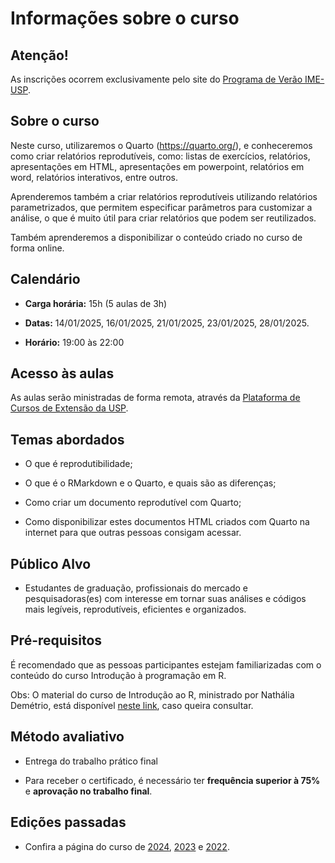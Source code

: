 # Informações sobre o curso 

::: callout-warning
## Atenção!

As inscrições ocorrem exclusivamente pelo site do [Programa de Verão IME-USP](https://www.ime.usp.br/verao/index.php/turmas/apresentacao.php).
:::

## Sobre o curso

Neste curso, utilizaremos o Quarto (<https://quarto.org/>), e conheceremos como criar relatórios reprodutíveis, como: listas de exercícios, relatórios, apresentações em HTML, apresentações em powerpoint, relatórios em word, relatórios interativos, entre outros.

Aprenderemos também a criar relatórios reprodutíveis utilizando relatórios parametrizados, que permitem especificar parâmetros para customizar a análise, o que é muito útil para criar relatórios que podem ser reutilizados.

Também aprenderemos a disponibilizar o conteúdo criado no curso de forma online.

## Calendário

- **Carga horária:** 15h (5 aulas de 3h)

- **Datas:** 14/01/2025, 16/01/2025, 21/01/2025, 23/01/2025, 28/01/2025.

- **Horário:** 19:00 às 22:00

## Acesso às aulas

As aulas serão ministradas de forma remota, através da [Plataforma de Cursos de Extensão da USP](https://cursosextensao.usp.br/course/view.php?id=4166).

## Temas abordados

-   O que é reprodutibilidade;

-   O que é o RMarkdown e o Quarto, e quais são as diferenças;

-   Como criar um documento reprodutível com Quarto;

-   Como disponibilizar estes documentos HTML criados com Quarto na internet para que outras pessoas consigam acessar.


## Público Alvo

-   Estudantes de graduação, profissionais do mercado e pesquisadoras(es) com interesse em tornar suas análises e códigos mais legíveis, reprodutíveis, eficientes e organizados.

## Pré-requisitos

É recomendado que as pessoas participantes estejam familiarizadas com o conteúdo do curso Introdução à programação em R.

Obs: O material do curso de Introdução ao R, ministrado por Nathália Demétrio, está disponível [neste link](https://github.com/natydemi/intro_R_language/tree/master), caso queira consultar.

## Método avaliativo

-   Entrega do trabalho prático final

-   Para receber o certificado, é necessário ter **frequência superior à 75%** e **aprovação no trabalho final**.


## Edições passadas

-   Confira a página do curso de [2024](https://beatrizmilz.github.io/2024-curso-de-verao-ime-usp-relatorios/slides), [2023](https://beatrizmilz.github.io/2023-curso-de-verao-ime-usp-relatorios/) e [2022](https://beatrizmilz.github.io/2022-curso-de-verao-ime-usp-relatorios/programacao-do-curso.html).
